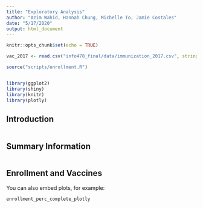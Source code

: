 ```yaml
---
title: "Exploratory Analysis"
author: "Azim Wahid, Hannah Chung, Michelle To, Jamie Costales"
date: "5/17/2020"
output: html_document
---
```


```r
knitr::opts_chunk$set(echo = TRUE)

vac_2017 <- read.csv("info478_final/data/immunization_2017.csv", stringsAsFactors = F)

source("scripts/enrollment.R")


library(ggplot2)
library(shiny)
library(knitr)
library(plotly)
```

## Introduction

```r

```

## Summary Information

```r

```

## Enrollment and Vaccines

You can also embed plots, for example:

```r
enrollment_perc_complete_plotly
```


